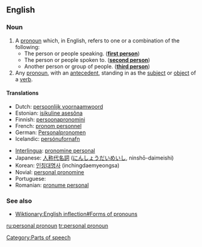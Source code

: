 ==English==

===Noun===
{{wikipedia}}
{{en-noun|sg=[[personal]] [[pronoun]]}}

# A [[pronoun]] which, in English, refers to one or a combination of the following:
#* The person or people speaking. ('''[[first person]]''')
#* The person or people spoken to. ('''[[second person]]''')
#* Another person or group of people. ('''[[third person]]''')
# Any [[pronoun]], with an [[antecedent]], standing in as the [[subject]] or [[object]] of a [[verb]].

====Translations====
{{top}}
*Dutch: [[persoonlijk voornaamwoord]] {{n}}
*Estonian: [[isikuline asesõna]]
*Finnish: [[persoonapronomini]]
*French: [[pronom personnel]] {{m}}
*German: [[Personalpronomen]] {{n}}
*Icelandic: [[persónufornafn]] {{n}}
{{mid}}
*[[Interlingua]]: [[pronomine personal]]
*Japanese: [[人称代名詞]] ([[にんしょうだいめいし]], ninshō-daimeishi)
*Korean: [[인칭대명사]] (inchingdaemyeongsa)
*Novial: [[personal pronomine]]
*Portuguese: {{t+|pt|pronome pessoal|m}}
*Romanian: [[pronume personal]] {{n}}
{{bottom}}

===See also===
* [[Wiktionary:English inflection#Forms of pronouns]]

[[Category:Parts of speech]]

[[ru:personal pronoun]]
[[tr:personal pronoun]]